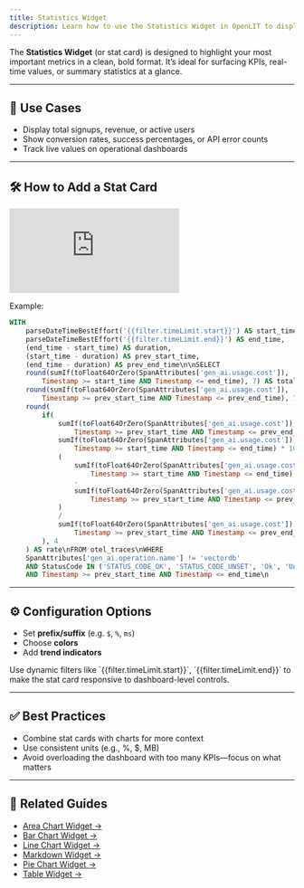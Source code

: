 ```yaml
---
title: Statistics Widget
description: Learn how to use the Statistics Widget in OpenLIT to display key metrics, KPIs, and summary values with real-time ClickHouse data.
---
```


The **Statistics Widget** (or stat card) is designed to highlight your most important metrics in a clean, bold format. It’s ideal for surfacing KPIs, real-time values, or summary statistics at a glance.

---

## 📌 Use Cases

- Display total signups, revenue, or active users  
- Show conversion rates, success percentages, or API error counts  
- Track live values on operational dashboards  

---

## 🛠️ How to Add a Stat Card

<iframe className="w-full aspect-video" src="https://www.youtube.com/embed/_XY28a192Io?list=PLgErWFh-dyiGp9yUDnnx67wHEeNqzzMXZ" title="How to Use the Stat Widget in OpenLIT – Visualize Trends Over Time" frameborder="0" allow="accelerometer; autoplay; clipboard-write; encrypted-media; gyroscope; picture-in-picture; web-share" referrerpolicy="strict-origin-when-cross-origin" allowfullscreen></iframe>

Example:

```sql
WITH
	parseDateTimeBestEffort('{{filter.timeLimit.start}}') AS start_time,
	parseDateTimeBestEffort('{{filter.timeLimit.end}}') AS end_time,
	(end_time - start_time) AS duration,
	(start_time - duration) AS prev_start_time,
	(end_time - duration) AS prev_end_time\n\nSELECT
	round(sumIf(toFloat64OrZero(SpanAttributes['gen_ai.usage.cost']),
	    Timestamp >= start_time AND Timestamp <= end_time), 7) AS total_usage_cost,\n
	round(sumIf(toFloat64OrZero(SpanAttributes['gen_ai.usage.cost']),
	    Timestamp >= prev_start_time AND Timestamp <= prev_end_time), 7) AS total_usage_cost_previous,\n
	round(
	    if(
	        sumIf(toFloat64OrZero(SpanAttributes['gen_ai.usage.cost']),
	            Timestamp >= prev_start_time AND Timestamp <= prev_end_time) = 0,
	        sumIf(toFloat64OrZero(SpanAttributes['gen_ai.usage.cost']),
	            Timestamp >= start_time AND Timestamp <= end_time) * 100.0,
	        (
	            sumIf(toFloat64OrZero(SpanAttributes['gen_ai.usage.cost']),
	                Timestamp >= start_time AND Timestamp <= end_time)
	            -
	            sumIf(toFloat64OrZero(SpanAttributes['gen_ai.usage.cost']),
	                Timestamp >= prev_start_time AND Timestamp <= prev_end_time)
	        )
	        /
	        sumIf(toFloat64OrZero(SpanAttributes['gen_ai.usage.cost']),
	            Timestamp >= prev_start_time AND Timestamp <= prev_end_time) * 100.0
	    ), 4
	) AS rate\nFROM otel_traces\nWHERE
	SpanAttributes['gen_ai.operation.name'] != 'vectordb'
	AND StatusCode IN ('STATUS_CODE_OK', 'STATUS_CODE_UNSET', 'Ok', 'Unset')
	AND Timestamp >= prev_start_time AND Timestamp <= end_time\n
````

---

## ⚙️ Configuration Options

* Set **prefix/suffix** (e.g. `$`, `%`, `ms`)
* Choose **colors**
* Add **trend indicators**

<Tip>
Use dynamic filters like `{{filter.timeLimit.start}}`, `{{filter.timeLimit.end}}` to make the stat card responsive to dashboard-level controls.
</Tip>

---

## ✅ Best Practices

* Combine stat cards with charts for more context
* Use consistent units (e.g., %, \$, MB)
* Avoid overloading the dashboard with too many KPIs—focus on what matters

---

## 🔗 Related Guides

* [Area Chart Widget →](/latest/openlit/dashboards/widgets/area-chart-widget)
* [Bar Chart Widget →](/latest/openlit/dashboards/widgets/bar-chart-widget)
* [Line Chart Widget →](/latest/openlit/dashboards/widgets/line-chart-widget)
* [Markdown Widget →](/latest/openlit/dashboards/widgets/markdown-widget)
* [Pie Chart Widget →](/latest/openlit/dashboards/widgets/pie-chart-widget)
* [Table Widget →](/latest/openlit/dashboards/widgets/table-widget)